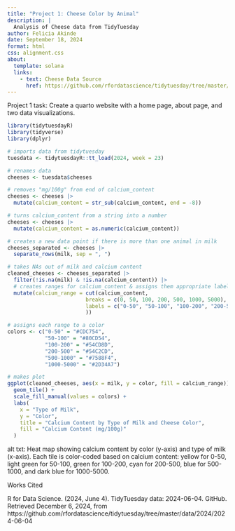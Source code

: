 ```yaml
---
title: "Project 1: Cheese Color by Animal"
description: |
  Analysis of Cheese data from TidyTuesday
author: Felicia Akinde
date: September 18, 2024
format: html
css: alignment.css
about:
  template: solana
  links:
    - text: Cheese Data Source
      href: https://github.com/rfordatascience/tidytuesday/tree/master/data/2024/2024-06-04
---
```


Project 1 task: Create a quarto website with a home page, about page, and two data visualizations.

```r
library(tidytuesdayR)
library(tidyverse)
library(dplyr)

# imports data from tidytuesday
tuesdata <- tidytuesdayR::tt_load(2024, week = 23)

# renames data
cheeses <- tuesdata$cheeses

# removes "mg/100g" from end of calcium_content
cheeses <- cheeses |>
  mutate(calcium_content = str_sub(calcium_content, end = -8))

# turns calcium_content from a string into a number
cheeses <- cheeses |>
  mutate(calcium_content = as.numeric(calcium_content))

# creates a new data point if there is more than one animal in milk
cheeses_separated <- cheeses |>
  separate_rows(milk, sep = ", ") 

# takes NAs out of milk and calcium content
cleaned_cheeses <- cheeses_separated |>
  filter(!is.na(milk) & !is.na(calcium_content)) |>
  # creates ranges for calcium_content & assigns them appropriate labels
  mutate(calcium_range = cut(calcium_content,
                         breaks = c(0, 50, 100, 200, 500, 1000, 5000),
                         labels = c("0-50", "50-100", "100-200", "200-500", "500-1000", "1000-5000")
                         ))

# assigns each range to a color 
colors <- c("0-50" = "#CDC754",  
            "50-100" = "#80CD54",
            "100-200" = "#54CD8D",
            "200-500" = "#54C2CD",  
            "500-1000" = "#7588F4",
            "1000-5000" = "#2D34A7") 

# makes plot
ggplot(cleaned_cheeses, aes(x = milk, y = color, fill = calcium_range)) +
  geom_tile() +
  scale_fill_manual(values = colors) +
  labs(
    x = "Type of Milk",
    y = "Color",
    title = "Calcium Content by Type of Milk and Cheese Color",
    fill = "Calcium Content (mg/100g)"
  ) 
```
alt txt: Heat map showing calcium content by color (y-axis) and type of milk (x-axis). Each tile is color-coded based on calcium content: yellow for 0-50, light green for 50-100, green for 100-200, cyan for 200-500, blue for 500-1000, and dark blue for 1000-5000. 


Works Cited

R for Data Science. (2024, June 4). TidyTuesday data: 2024-06-04. GitHub. Retrieved December 6, 2024, from https://github.com/rfordatascience/tidytuesday/tree/master/data/2024/2024-06-04

